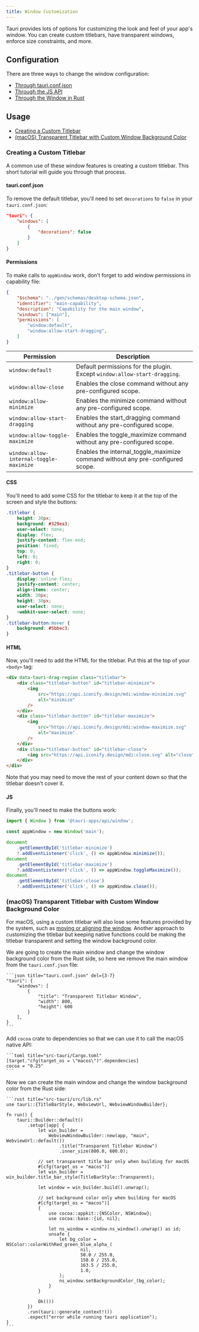 ```yaml
---
title: Window Customization
---
```


Tauri provides lots of options for customizing the look and feel of your app's window. You can create custom titlebars, have transparent windows, enforce size constraints, and more.

## Configuration

There are three ways to change the window configuration:

- [Through tauri.conf.json](/references/v2/config/#windowconfig)
- [Through the JS API](/references/v2/js/core/namespacewindow/#window)
- [Through the Window in Rust](https://docs.rs/tauri/2.0.0-beta/tauri/window/struct.Window.html)

## Usage

- [Creating a Custom Titlebar](#creating-a-custom-titlebar)
- [(macOS) Transparent Titlebar with Custom Window Background Color](#macos-transparent-titlebar-with-custom-window-background-color)

### Creating a Custom Titlebar

A common use of these window features is creating a custom titlebar. This short tutorial will guide you through that process.

#### tauri.conf.json

To remove the default titlebar, you'll need to set `decorations` to `false` in your `tauri.conf.json`:

```json title="tauri.conf.json" {4}
"tauri": {
	"windows": [
		{
			"decorations": false
		}
	]
}
```

#### Permissions

To make calls to `appWindow` work, don't forget to add window permissions in capability file:

```json title="src-tauri/capabilities/main.json" ins={7-8}
{
	"$schema": "../gen/schemas/desktop-schema.json",
	"identifier": "main-capability",
	"description": "Capability for the main window",
	"windows": ["main"],
	"permissions": [
		"window:default",
		"window:allow-start-dragging",
	]
}
```

| Permission                              | Description                                                                    |
|-----------------------------------------|--------------------------------------------------------------------------------|
| `window:default`                        | Default permissions for the plugin. Except `window:allow-start-dragging`.      |
| `window:allow-close`                    | Enables the close command without any pre-configured scope.                    |
| `window:allow-minimize`                 | Enables the minimize command without any pre-configured scope.                 |
| `window:allow-start-dragging`           | Enables the start_dragging command without any pre-configured scope.           |
| `window:allow-toggle-maximize`          | Enables the toggle_maximize command without any pre-configured scope.          |
| `window:allow-internal-toggle-maximize` | Enables the internal_toggle_maximize command without any pre-configured scope. |

#### CSS

You'll need to add some CSS for the titlebar to keep it at the top of the screen and style the buttons:

```css
.titlebar {
	height: 30px;
	background: #329ea3;
	user-select: none;
	display: flex;
	justify-content: flex-end;
	position: fixed;
	top: 0;
	left: 0;
	right: 0;
}
.titlebar-button {
	display: inline-flex;
	justify-content: center;
	align-items: center;
	width: 30px;
	height: 30px;
	user-select: none;
	-webkit-user-select: none;
}
.titlebar-button:hover {
	background: #5bbec3;
}
```

#### HTML

Now, you'll need to add the HTML for the titlebar. Put this at the top of your `<body>` tag:

```html
<div data-tauri-drag-region class="titlebar">
	<div class="titlebar-button" id="titlebar-minimize">
		<img
			src="https://api.iconify.design/mdi:window-minimize.svg"
			alt="minimize"
		/>
	</div>
	<div class="titlebar-button" id="titlebar-maximize">
		<img
			src="https://api.iconify.design/mdi:window-maximize.svg"
			alt="maximize"
		/>
	</div>
	<div class="titlebar-button" id="titlebar-close">
		<img src="https://api.iconify.design/mdi:close.svg" alt="close" />
	</div>
</div>
```

Note that you may need to move the rest of your content down so that the titlebar doesn't cover it.

#### JS

Finally, you'll need to make the buttons work:

```js
import { Window } from '@tauri-apps/api/window';

const appWindow = new Window('main');

document
	.getElementById('titlebar-minimize')
	?.addEventListener('click', () => appWindow.minimize());
document
	.getElementById('titlebar-maximize')
	?.addEventListener('click', () => appWindow.toggleMaximize());
document
	.getElementById('titlebar-close')
	?.addEventListener('click', () => appWindow.close());
```

### (macOS) Transparent Titlebar with Custom Window Background Color

For macOS, using a custom titlebar will also lose some features provided by the system, such as [moving or aligning the window](https://support.apple.com/guide/mac-help/work-with-app-windows-mchlp2469/mac). Another approach to customizing the titlebar but keeping native functions could be making the titlebar transparent and setting the window background color.

We are going to create the main window and change the window background color from the Rust side, so here we remove the main window from the `tauri.conf.json` file:

	```json title="tauri.conf.json" del={3-7}
	"tauri": {
		"windows": [
			{
				"title": "Transparent Titlebar Window",
				"width": 800,
				"height": 600
			}
		],
	}
	```

Add `cocoa` crate to dependencies so that we can use it to call the macOS native API:

	```toml title="src-tauri/Cargo.toml"
	[target."cfg(target_os = \"macos\")".dependencies]
	cocoa = "0.25"
	```

Now we can create the main window and change the window background color from the Rust side:

	```rust title="src-tauri/src/lib.rs"
	use tauri::{TitleBarStyle, WebviewUrl, WebviewWindowBuilder};

	fn run() {
		tauri::Builder::default()
			.setup(|app| {
				let win_builder =
					WebviewWindowBuilder::new(app, "main", WebviewUrl::default())
						.title("Transparent Titlebar Window")
						.inner_size(800.0, 600.0);

				// set transparent title bar only when building for macOS
				#[cfg(target_os = "macos")]
				let win_builder = win_builder.title_bar_style(TitleBarStyle::Transparent);

				let window = win_builder.build().unwrap();

				// set background color only when building for macOS
				#[cfg(target_os = "macos")]
				{
					use cocoa::appkit::{NSColor, NSWindow};
					use cocoa::base::{id, nil};

					let ns_window = window.ns_window().unwrap() as id;
					unsafe {
						let bg_color = NSColor::colorWithRed_green_blue_alpha_(
								nil,
								50.0 / 255.0,
								158.0 / 255.0,
								163.5 / 255.0,
								1.0,
						);
						ns_window.setBackgroundColor_(bg_color);
					}
				}

				Ok(())
			})
			.run(tauri::generate_context!())
			.expect("error while running tauri application");
	}
	```

